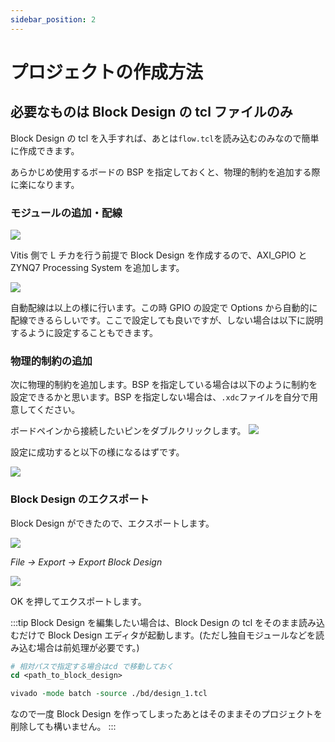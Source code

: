 ```yaml
---
sidebar_position: 2
---
```


# プロジェクトの作成方法

## 必要なものは Block Design の tcl ファイルのみ

Block Design の tcl を入手すれば、あとは`flow.tcl`を読み込むのみなので簡単に作成できます。

あらかじめ使用するボードの BSP を指定しておくと、物理的制約を追加する際に楽になります。

### モジュールの追加・配線

![](./img/1.png)

Vitis 側で L チカを行う前提で Block Design を作成するので、AXI_GPIO と ZYNQ7 Processing System を追加します。

![](./img/2.png)

自動配線は以上の様に行います。この時 GPIO の設定で Options から自動的に配線できるらしいです。ここで設定しても良いですが、しない場合は以下に説明するように設定することもできます。

### 物理的制約の追加

次に物理的制約を追加します。BSP を指定している場合は以下のように制約を設定できるかと思います。BSP を指定しない場合は、`.xdc`ファイルを自分で用意してください。

ボードペインから接続したいピンをダブルクリックします。
![](./img/4.png)

設定に成功すると以下の様になるはずです。

![](./img/5.png)

### Block Design のエクスポート

Block Design ができたので、エクスポートします。

![](./img/6.png)

_File -> Export -> Export Block Design_

![](./img/7.png)

OK を押してエクスポートします。

:::tip
Block Design を編集したい場合は、Block Design の tcl をそのまま読み込むだけで Block Design エディタが起動します。(ただし独自モジュールなどを読み込む場合は前処理が必要です。)

```tcl
# 相対パスで指定する場合はcd で移動しておく
cd <path_to_block_design>

vivado -mode batch -source ./bd/design_1.tcl
```

なので一度 Block Design を作ってしまったあとはそのままそのプロジェクトを削除しても構いません。
:::
